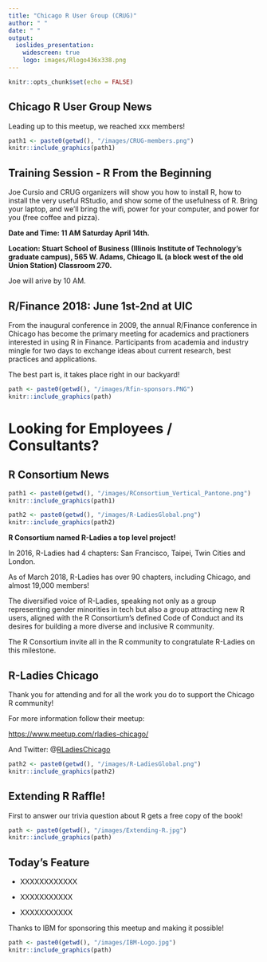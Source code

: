 ```yaml
---
title: "Chicago R User Group (CRUG)"
author: " "
date: " "
output:
  ioslides_presentation:
    widescreen: true
    logo: images/Rlogo436x338.png
---
```


```r
knitr::opts_chunk$set(echo = FALSE)
```

## Chicago R User Group News

Leading up to this meetup, we reached xxx members!


```r
path1 <- paste0(getwd(), "/images/CRUG-members.png")
knitr::include_graphics(path1)
```

## Training Session - R From the Beginning 

Joe Cursio and CRUG organizers will show you how to install R, how to install the very useful RStudio, and show some of the usefulness of R. Bring your laptop, and we’ll bring the wifi, power for your computer, and power for you (free coffee and pizza).

**Date and Time: 11 AM Saturday April 14th.**

**Location: Stuart School of Business (Illinois Institute of Technology’s graduate campus), 565 W. Adams, Chicago IL (a block west of the old Union Station) Classroom 270.**

Joe will arive by 10 AM.

## R/Finance 2018: June 1st-2nd at UIC

From the inaugural conference in 2009, the annual R/Finance conference in Chicago has become the primary meeting for academics and practioners interested in using R in Finance.
Participants from academia and industry mingle for two days to exchange ideas about current research, best practices and applications.

The best part is, it takes place right in our backyard!

```r
path <- paste0(getwd(), "/images/Rfin-sponsors.PNG")
knitr::include_graphics(path)
```



# Looking for Employees / Consultants?


## R Consortium News {.smaller .columns-2}


```r
path1 <- paste0(getwd(), "/images/RConsortium_Vertical_Pantone.png")
knitr::include_graphics(path1)
```


```r
path2 <- paste0(getwd(), "/images/R-LadiesGlobal.png")
knitr::include_graphics(path2)
```


**R Consortium named R-Ladies a top level project!**

In 2016, R-Ladies had 4 chapters: San Francisco, Taipei, Twin Cities and London.

As of March 2018, R-Ladies has over 90 chapters, including Chicago, and almost 19,000 members!

The diversified voice of R-Ladies, speaking not only as a group representing gender minorities in tech but also a group attracting new R users, aligned with the R Consortium’s defined Code of Conduct and its desires for building a more diverse and inclusive R community.

The R Consortium invite all in the R community to congratulate R-Ladies on this milestone.

## R-Ladies Chicago {.columns-2}

Thank you for attending and for all the work you do to support the Chicago R community!

For more information follow their meetup:

[https://www.meetup.com/rladies-chicago/](https://www.meetup.com/rladies-chicago/)

And Twitter: @[RLadiesChicago](https://twitter.com/RLadiesChicago)

```r
path2 <- paste0(getwd(), "/images/R-LadiesGlobal.png")
knitr::include_graphics(path2)
```



## Extending R Raffle!

First to answer our trivia question about R gets a free copy of the book!

```r
path <- paste0(getwd(), "/images/Extending-R.jpg")
knitr::include_graphics(path)
```


## Today's Feature {.columns-2}


- XXXXXXXXXXXX

- XXXXXXXXXXX

- XXXXXXXXXXX

Thanks to IBM for sponsoring this meetup and making it possible!

```r
path <- paste0(getwd(), "/images/IBM-Logo.jpg")
knitr::include_graphics(path)
```








